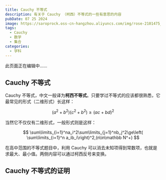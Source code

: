 ```yaml
---
title: Cauchy 不等式
description: 有关于 Cauchy （柯西）不等式的一些有意思的内容
pubDate: 07 25 2024
image: https://saroprock.oss-cn-hangzhou.aliyuncs.com/img/rose-2101475_1280.jpg
tags:
  - Cauchy
  - 数学
  - 集合
categories:
  - 学科
---
```



<Info>此页面正在编辑中……</Info>

## Cauchy 不等式

Cauchy 不等式，中文一般译为**柯西不等式**。只要学过不等式的应该都很熟悉，它最常见的形式（二维形式）长这样：

$$
(a^2+b^2)(c^2+b^2)\ge(ac+bd)^2
$$

当然它不仅仅有二维形式，一般形式则是这样：

$$
\sum\limits_{i=1}^na_i^2\sum\limits_{j=1}^nb_j^2\ge\left(	\sum\limits_{i=1}^n	a_ib_i\right)^2,(n\in\mathbb N^+)
$$

在高中范围的不等式题目中，利用 Cauchy 可以消去未知项得到常数项，也就是求最大、最小值。两侧内容可以通过柯西反号来变换。

## Cauchy 不等式的证明
